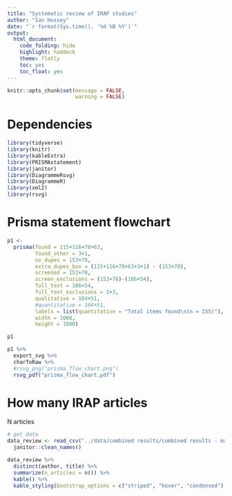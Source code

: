 ```yaml
---
title: "Systematic review of IRAP studies"
author: "Ian Hussey"
date: "`r format(Sys.time(), '%d %B %Y')`"
output:
  html_document:
    code_folding: hide
    highlight: haddock
    theme: flatly
    toc: yes
    toc_float: yes
---
```


```r
knitr::opts_chunk$set(message = FALSE,
                      warning = FALSE)
```

# Dependencies

```r

library(tidyverse)
library(knitr)
library(kableExtra)
library(PRISMAstatement)
library(janitor)
library(DiagrammeRsvg)
library(DiagrammeR)
library(xml2)
library(rsvg)

```

# Prisma statement flowchart

```r

p1 <- 
  prisma(found = 115+116+78+63,
         found_other = 3+1,
         no_dupes = 153+78, 
         extra_dupes_box = (115+116+78+63+3+1) - (153+78),
         screened = 153+78, 
         screen_exclusions = (153+78)-(106+54), 
         full_text = 106+54,
         full_text_exclusions = 2+3, 
         qualitative = 104+51, 
         #quantitative = 104+51,
         labels = list(quantitative = "Total items found\n(n = 155)"),
         width = 1000, 
         height = 1000)

p1

p1 %>%
  export_svg %>% 
  charToRaw %>% 
  #rsvg_png("prisma_flow_chart.png")
  rsvg_pdf("prisma_flow_chart.pdf")

```

# How many IRAP articles

N articles

```r

# get data
data_review <- read_csv("../data/combined results/combined results - manually tidied.csv") %>%
  janitor::clean_names()

data_review %>%
  distinct(author, title) %>%
  summarize(n_articles = n()) %>%
  kable() %>%
  kable_styling(bootstrap_options = c("striped", "hover", "condensed"), full_width = FALSE)

```

